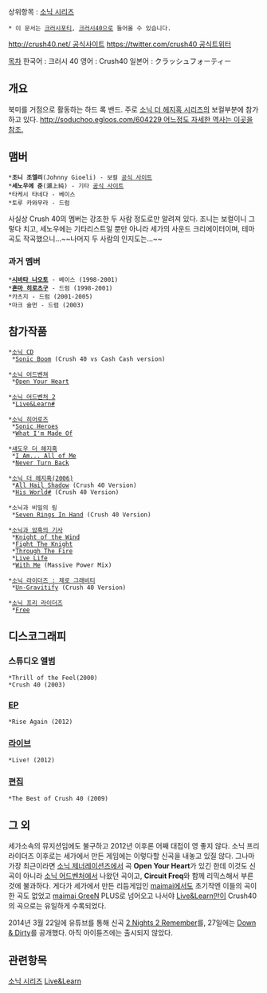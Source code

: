 상위항목 : [[소닉 시리즈]]
 * 이 문서는 [[크러시포티]], [[크러시40]]으로 들어올 수 있습니다.

[[http://crush40.net/ 공식사이트]]
[[https://twitter.com/crush40 공식트위터]]

[[목차]]
한국어 : 크러시 40
영어 : Crush40
일본어 : クラッシュフォーティー

== 개요 ==
북미를 거점으로 활동하는 하드 록 밴드. 주로 [[소닉 더 헤지혹 시리즈]]의 보컬부분에 참가하고 있다.
[[http://soduchoo.egloos.com/604229 어느정도 자세한 역사는 이곳을 참조.]]

== 맴버 ==
 *'''조니 조엘리'''(Johnny Gioeli) - 보컬 [http://www.johnnygioeli.net/site/ 공식 사이트]
 *'''세노우에 준'''(瀬上純) - 기타 [http://junsenoue.com/site/ 공식 사이트]
 *타케시 타네다 - 베이스
 *토루 카와무라 - 드럼

사실상 Crush 40의 멤버는 강조한 두 사람 정도로만 알려져 있다. 조니는 보컬이니 그렇다 치고, 세노우에는 기타리스트일 뿐만 아니라 세가의 사운드 크리에이터이며, 테마곡도 작곡했으니...~~나머지 두 사람의 인지도는...~~

=== 과거 멤버 ===

 *'''[[시바타 나오토]]''' - 베이스 (1998-2001)
 *'''[[E.Z.O|혼마 히로츠구]]''' - 드럼 (1998-2001)
 *카츠지 - 드럼 (2001-2005)
 *마크 슐먼 - 드럼 (2003)

== 참가작품 ==
 *[[소닉 CD]]
  *[http://www.youtube.com/watch?v=xNh-jNmKWfY Sonic Boom] (Crush 40 vs Cash Cash version)

 *[[소닉 어드벤쳐]]
  *[http://www.youtube.com/watch?v=AmacJ5cQ4AU Open Your Heart]

 *[[소닉 어드벤처 2]]
  *[[Live&Learn]][http://www.youtube.com/watch?v=u9zZus_1_ag #]

 *[[소닉 히어로즈]]
  *[http://www.youtube.com/watch?v=Jw6KRkx0vNg Sonic Heroes]
  *[http://www.youtube.com/watch?v=MuVAaU63K7k What I'm Made Of]

 *[[섀도우 더 헤지혹(게임)|섀도우 더 헤지혹]]
  *[http://www.youtube.com/watch?v=zG0xEVqQtik I Am... All of Me]
  *[http://www.youtube.com/watch?v=DRAI1gM7AKM Never Turn Back]

 *[[소닉 더 헤지혹(2006)]]
  *[http://www.youtube.com/watch?v=rApuelWrBFk All Hail Shadow] (Crush 40 Version)
  *[[His World]][http://www.youtube.com/watch?v=cDuBtoFn-kk #] (Crush 40 Version)

 *소닉과 비밀의 링
  *[http://www.youtube.com/watch?v=voI-9TdS0Jw Seven Rings In Hand] (Crush 40 Version)

 *[[소닉과 암흑의 기사]]
  *[http://www.youtube.com/watch?v=LWnknYp-5N0 Knight of the Wind]
  *[http://www.youtube.com/watch?v=EYUmRWmNtmc Fight The Knight]
  *[http://www.youtube.com/watch?v=kA4gNcJIl88 Through The Fire]
  *[http://www.youtube.com/watch?v=F54YnDn1xYU Live Life]
  *[http://www.youtube.com/watch?v=-HrOjyltyEM With Me] (Massive Power Mix)

 *[[소닉 라이더즈 : 제로 그래비티]]
  *[http://www.youtube.com/watch?v=8-hHLffIE4w Un-Gravitify] (Crush 40 Version)

 *[[소닉 프리 라이더즈]]
  *[http://www.youtube.com/watch?v=In9PKsAFbl8 Free]

== 디스코그래피 ==
=== 스튜디오 앨범 ===
 *Thrill of the Feel(2000)
 *Crush 40 (2003)
=== [[EP]] ===
 *Rise Again (2012)
=== [[라이브]] ===
 *Live! (2012)
=== [[편집]] ===
 *The Best of Crush 40 (2009)

== 그 외 ==
세가소속의 뮤지션임에도 불구하고 2012년 이후론 어째 대접이 영 좋지 않다. 소닉 프리 라이더즈 이후로는 세가에서 만든 게임에는 이렇다할 신곡을 내놓고 있질 않다. 그나마 가장 최근이라면 [[소닉 제너레이션즈]]에서 곡 '''Open Your Heart'''가 있긴 한데 이것도 신곡이 아니라 [[소닉 어드벤처]]에서 나왔던 곡이고, '''Circuit Freq'''와 함께 리믹스해서 부른 것에 불과하다. 게다가 세가에서 만든 리듬게임인 [[maimai]]에서도 초기작엔 이들의 곡이 한 곡도 없었고 [[maimai GreeN]] PLUS로 넘어오고 나서야 [[Live&Learn]]만이 Crush40의 곡으로는 유일하게 수록되었다.

2014년 3월 22일에 유튜브를 통해 신곡 [http://youtu.be/2OkoTVYtZAc 2 Nights 2 Remember]를, 27일에는 [http://youtu.be/NDVMprl9YEY Down & Dirty]를 공개했다. 아직 아이튠즈에는 출시되지 않았다.

== 관련항목 ==
[[소닉 시리즈]]
[[Live&Learn]]
